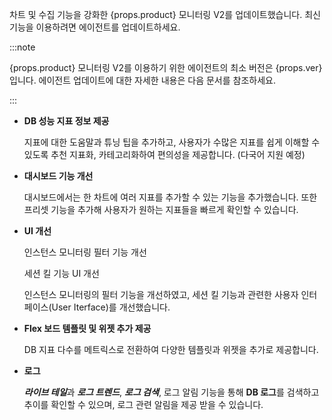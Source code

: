 <p>차트 및 수집 기능을 강화한 {props.product} 모니터링 V2를 업데이트했습니다. 최신 기능을 이용하려면 에이전트를 업데이트하세요.</p>

:::note

<p>{props.product} 모니터링 V2를 이용하기 위한 에이전트의 최소 버전은 {props.ver}입니다. 에이전트 업데이트에 대한 자세한 내용은 <Link to='agent-manage'>다음 문서</Link>를 참조하세요.</p>

:::

* **DB 성능 지표 정보 제공**

  <InDoc product="postgresql,mysql,redis,mongodb"><ProdImg img='new-feature-01.png'/></InDoc>

  지표에 대한 도움말과 튜닝 팁을 추가하고, 사용자가 수많은 지표를 쉽게 이해할 수 있도록 추천 지표화, 카테고리화하여 편의성을 제공합니다. (다국어 지원 예정)

* **대시보드 기능 개선**

  <InDoc product="postgresql,mysql,redis,mongodb"><ProdImg img='new-feature-02.png'/></InDoc>

  대시보드에서는 한 차트에 여러 지표를 추가할 수 있는 기능을 추가했습니다. 또한 프리셋 기능을 추가해 사용자가 원하는 지표들을 빠르게 확인할 수 있습니다.

* **UI 개선**

  인스턴스 모니터링 필터 기능 개선

  <InDoc product="postgresql,mysql,redis,mongodb"><ProdImg img='new-feature-03.png'/></InDoc>

  <InDoc product="postgresql,mysql">

  세션 킬 기능 UI 개선

  <ProdImg img='new-feature-04.png'/>

  인스턴스 모니터링의 필터 기능을 개선하였고, 세션 킬 기능과 관련한 사용자 인터페이스(User Iterface)를 개선했습니다.

  </InDoc>

<InDoc product="postgresql,mysql">

* **Flex 보드 템플릿 및 위젯 추가 제공**

  <ProdImg img='new-feature-05.png'/>

  DB 지표 다수를 메트릭스로 전환하여 다양한 템플릿과 위젯을 추가로 제공합니다.

</InDoc>

* **로그**

  <InDoc product="postgresql,mysql,redis,mongodb"><ImgLang img='new-feature-06.png'/></InDoc>

  ***라이브 테일***과 ***로그 트렌드***, ***로그 검색***, 로그 알림 기능을 통해 **DB 로그**를 검색하고 추이를 확인할 수 있으며, 로그 관련 알림을 제공 받을 수 있습니다.